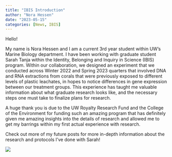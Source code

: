 ```yaml
---
title: "IBIS Introduction"
author: "Nora Hessen"
date: "2023-05-15"
categories: [News, IBIS]
---
```


Hello!

My name is Nora Hessen and I am a current 3rd year student within UW's Marine Biology department. I have been working with graduate student Sarah Tanja within the Identity, Belonging and Inquiry in Science (IBIS) program. Within our collaboration, we designed an experiment that we conducted across Winter 2022 and Spring 2023 quarters that involved DNA and RNA extractions from corals that were previously exposed to different levels of plastic leachates, in hopes to notice differences in gene expression between our treatment groups. This experience has taught me valuable information about what graduate research looks like, and the necessary steps one must take to finalize plans for research.

A huge thank you is due to the UW Royalty Research Fund and the College of the Environment for funding such an amazing program that has definitely given me amazing insights into the details of research and allowed me to get my barrings within my first actual experience with research.

Check out more of my future posts for more in-depth information about the research and protocols I've done with Sarah!

![](images/IBIS_final_BlackOutline.png)
